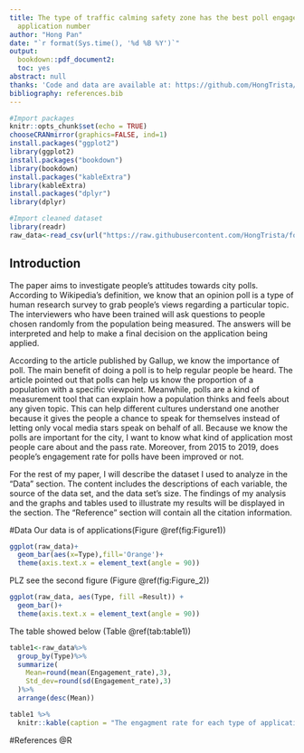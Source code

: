 ```yaml
---
title: The type of traffic calming safety zone has the best poll engagement by least
  application number
author: "Hong Pan"
date: "`r format(Sys.time(), '%d %B %Y')`"
output:
  bookdown::pdf_document2:
  toc: yes
abstract: null
thanks: 'Code and data are available at: https://github.com/HongTrista/folder.'
bibliography: references.bib
---
```


```r
#Import packages 
knitr::opts_chunk$set(echo = TRUE)
chooseCRANmirror(graphics=FALSE, ind=1)
install.packages("ggplot2")
library(ggplot2)
install.packages("bookdown")
library(bookdown)
install.packages("kableExtra")
library(kableExtra)
install.packages("dplyr")
library(dplyr)
```


```r
#Import cleaned dataset
library(readr)
raw_data<-read_csv(url("https://raw.githubusercontent.com/HongTrista/folder/main/input/raw_dataset.csv"))
```



## Introduction
The paper aims to investigate people's attitudes towards city polls. According to Wikipedia's definition, we know that an opinion poll is a type of human research survey to grab people's views regarding a particular topic. The interviewers who have been trained will ask questions to people chosen randomly from the population being measured. The answers will be interpreted and help to make a final decision on the application being applied.

According to the article published by Gallup, we know the importance of poll. The main benefit of doing a poll is to help regular people be heard. The article pointed out that polls can help us know the proportion of a population with a specific viewpoint. Meanwhile, polls are a kind of measurement tool that can explain how a population thinks and feels about any given topic. This can help different cultures understand one another because it gives the people a chance to speak for themselves instead of letting only vocal media stars speak on behalf of all. Because we know the polls are important for the city, I want to know what kind of application most people care about and the pass rate. Moreover, from 2015 to 2019, does people's engagement rate for polls have been improved or not.

For the rest of my paper, I will describe the dataset I used to analyze in the "Data" section. The content includes the descriptions of each variable, the source of the data set, and the data set's size. The findings of my analysis and the graphs and tables used to illustrate my results will be displayed in the section. The "Reference" section will contain all the citation information.

#Data
Our data is of applications(Figure \@ref(fig:Figure1))
```r
ggplot(raw_data)+
  geom_bar(aes(x=Type),fill='Orange')+
  theme(axis.text.x = element_text(angle = 90))
```

PLZ see the second figure (Figure \@ref(fig:Figure_2))
```r
ggplot(raw_data, aes(Type, fill =Result)) + 
  geom_bar()+
  theme(axis.text.x = element_text(angle = 90))

```



The table showed below (Table \@ref(tab:table1))
```r

table1<-raw_data%>%
  group_by(Type)%>%
  summarize(
    Mean=round(mean(Engagement_rate),3),
    Std_dev=round(sd(Engagement_rate),3)
  )%>%
  arrange(desc(Mean))

table1 %>% 
  knitr::kable(caption = "The engagment rate for each type of application")

```





#References
@R